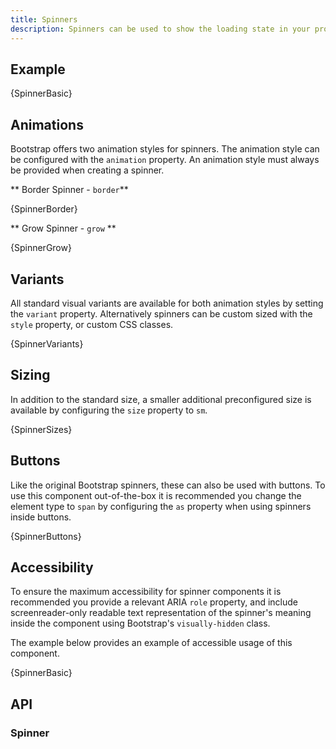 ```yaml
---
title: Spinners
description: Spinners can be used to show the loading state in your projects.
---
```



## Example

<CodeBlock language="jsx" live>
  {SpinnerBasic}
</CodeBlock>

## Animations

Bootstrap offers two animation styles for spinners. The animation style
can be configured with the `animation` property. An animation style
must always be provided when creating a spinner.

** Border Spinner - `border`**

<CodeBlock language="jsx" live>
  {SpinnerBorder}
</CodeBlock>

** Grow Spinner - `grow` **

<CodeBlock language="jsx" live>
  {SpinnerGrow}
</CodeBlock>

## Variants

All standard visual variants are available for both animation styles by
setting the `variant` property. Alternatively spinners can be custom
sized with the `style` property, or custom CSS classes.

<CodeBlock language="jsx" live>
  {SpinnerVariants}
</CodeBlock>

## Sizing

In addition to the standard size, a smaller additional preconfigured
size is available by configuring the `size` property to `sm`.

<CodeBlock language="jsx" live>
  {SpinnerSizes}
</CodeBlock>

## Buttons

Like the original Bootstrap spinners, these can also be used with
buttons. To use this component out-of-the-box it is recommended you
change the element type to `span` by configuring the `as` property when
using spinners inside buttons.

<CodeBlock language="jsx" live>
  {SpinnerButtons}
</CodeBlock>

## Accessibility

To ensure the maximum accessibility for spinner components it is
recommended you provide a relevant ARIA `role` property,
and include screenreader-only readable text representation of the
spinner's meaning inside the component using Bootstrap's `visually-hidden`
class.

The example below provides an example of accessible usage of this
component.

<CodeBlock language="jsx" live>
  {SpinnerBasic}
</CodeBlock>

## API

### Spinner

<PropsTable name="Spinner" />
